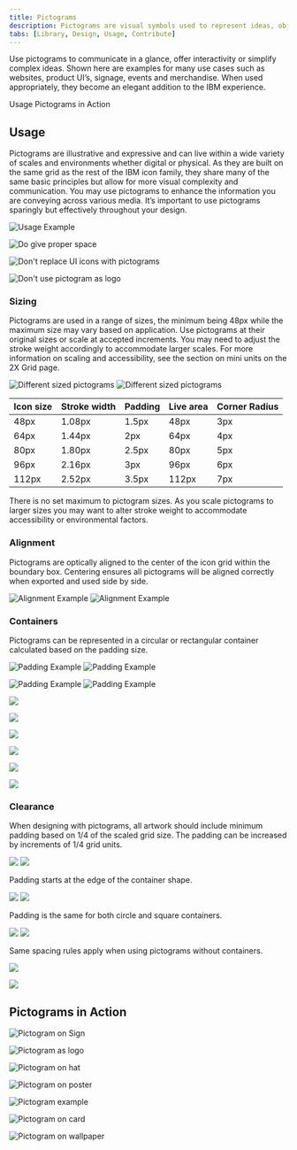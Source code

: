 ```yaml
---
title: Pictograms
description: Pictograms are visual symbols used to represent ideas, objects, or narratives at a glance. They work well in presentations and marketing communications.
tabs: [Library, Design, Usage, Contribute]
---
```



<PageDescription>

Use pictograms to communicate in a glance, offer interactivity or simplify complex ideas. Shown here are examples for many use cases such as websites, product UI’s, signage, events and merchandise. When used appropriately, they become an elegant addition to the IBM experience.

</PageDescription>

<AnchorLinks>
  <AnchorLink>Usage</AnchorLink>
  <AnchorLink>Pictograms in Action</AnchorLink>
</AnchorLinks>

## Usage

Pictograms are illustrative and expressive and can live within a wide variety of
scales and environments whether digital or physical. As they are built on the same
grid as the rest of the IBM icon family, they share many of the same basic
principles but allow for more visual complexity and communication. You may use
pictograms to enhance the information you are conveying across various media.
It’s important to use pictograms sparingly but effectively throughout your design.

![Usage Example](images/13_Usage_0.svg)

<DoDontRow>
<DoDont caption="Do treat pictograms as illustations and provide proper clearance">

![Do give proper space](images/13_Usage_1_do.svg)

</DoDont>
</DoDontRow>

<DoDontRow>
<DoDont type="dont" caption="Don’t use pictograms as a replacement for UI icons, that is not their purpose.">

![Don't replace UI icons with pictograms](images/13_Usage_2_dont.svg)

</DoDont>
<DoDont type="dont" caption="Don’t use any pictogram as a logo or in a lockup for product headers, merchandise or events.">

![Don't use pictogram as logo](images/13_Usage_3_dont.svg)

</DoDont>
</DoDontRow>

### Sizing

Pictograms are used in a range of sizes, the minimum being 48px while the
maximum size may vary based on application. Use pictograms at their original
sizes or scale at accepted increments. You may need to adjust the stroke weight
accordingly to accommodate larger scales. For more information on scaling and
accessibility, see the section on mini units on the 2X Grid page.

<ArtDirection>

![Different sized pictograms](images/14_Sizing_1-mobile_1.svg)
![Different sized pictograms](images/14_Sizing_1.svg)

</ArtDirection>

| Icon size | Stroke width | Padding | Live area | Corner Radius |
| --------- | ------------ | ------- | --------- | ------------- |
| 48px      | 1.08px       | 1.5px   | 48px      | 3px           |
| 64px      | 1.44px       | 2px     | 64px      | 4px           |
| 80px      | 1.80px       | 2.5px   | 80px      | 5px           |
| 96px      | 2.16px       | 3px     | 96px      | 6px           |
| 112px     | 2.52px       | 3.5px   | 112px     | 7px           |

<Caption>
  There is no set maximum to pictogram sizes. As you scale pictograms to larger
  sizes you may want to alter stroke weight to accommodate accessibility or
  environmental factors.
</Caption>

<Row className="resource-card-group" >
  <Column noGutterSm colMd={4} colLg={4}>
    <ResourceCard
      subTitle="2X Grid: The mini unit"
      aspectRatio="2:1"
      href="https://www.ibm.com/design/language/2x-grid#the-mini-unit">
      <Bee32 />
    </ResourceCard>
  </Column>
</Row>

### Alignment

Pictograms are optically aligned to the center of the icon grid within the
boundary box. Centering ensures all pictograms will be aligned correctly when
exported and used side by side.

<ArtDirection>

![Alignment Example](images/15_Alignment_1-mobile.svg)
![Alignment Example](images/15_Alignment_1.svg)

</ArtDirection>

### Containers

Pictograms can be represented in a circular or rectangular container calculated
based on the padding size.

<ArtDirection>

![Padding Example](images/16_Containers_1-mobile.svg)
![Padding Example](images/16_Containers_1.svg)

</ArtDirection>

<ArtDirection>

![Padding Example](images/16_Containers_2-mobile.svg)
![Padding Example](images/16_Containers_2.svg)

</ArtDirection>

<DoDontRow>
<DoDont caption="Do follow the clearance rule to allow for legibility and touch.">

![](images/16_Containers_3_do.svg)

</DoDont>
<DoDont type="dont" caption="Don't collapse the pictogram clearance area.">

![](images/16_Containers_4_dont.svg)

</DoDont>
</DoDontRow>

<DoDontRow>
<DoDont caption="Do use accepted shapes: circle or square for containers.">

![](images/16_Containers_5_do.svg)

</DoDont>
<DoDont type="dont" caption="Don’t create new shapes for containers.">

![](images/16_Containers_6_dont.svg)

</DoDont>
</DoDontRow>

<DoDontRow>
<DoDont caption="Do always optically center align pictograms in their containers.">

![](images/16_Containers_7_do.svg)

</DoDont>
<DoDont type="dont" caption="Don’t crop pictograms in container.">

![](images/16_Containers_8_dont.svg)

</DoDont>
</DoDontRow>

### Clearance

When designing with pictograms, all artwork should include minimum padding
based on 1/4 of the scaled grid size. The padding can be increased by increments of
1/4 grid units.

<ArtDirection>

![](images/17_Clearance_1-mobile.svg)
![](images/17_Clearance_1.svg)

</ArtDirection>

<Caption>Padding starts at the edge of the container shape.</Caption>

<ArtDirection>

![](images/17_Clearance_2-mobile.svg)
![](images/17_Clearance_2.svg)

</ArtDirection>

<Caption>Padding is the same for both circle and square containers.</Caption>

<ArtDirection>

![](images/17_Clearance_3-mobile.svg)
![](images/17_Clearance_3.svg)

</ArtDirection>

<Caption>
  Same spacing rules apply when using pictograms without containers.
</Caption>

<DoDontRow>
<DoDont caption="Do keep pictograms at scale and optically center in container when necessary.">

![](images/17_Clearance_4_do.svg)

</DoDont>
<DoDont type="dont" caption="Don’t resize pictograms outside of accepted proportions.">

![](images/17_Clearance_5_dont.svg)

</DoDont>
</DoDontRow>

## Pictograms in Action

<ImageGallery>

<ImageGalleryImage alt="pictogram on sign" title="Pictogram on sign" col={8}>

![Pictogram on Sign](images/18_In-Context_1.jpg)

</ImageGalleryImage>

<ImageGalleryImage alt="pictogram as logo" title="Pictogram as logo" col={4}>

![Pictogram as logo](images/18_In-Context_2.svg)

</ImageGalleryImage>

<ImageGalleryImage alt="pictogram on hat" title="Pictogram on hat" col={4}>

![Pictogram on hat](images/18_In-Context_3.jpg)

</ImageGalleryImage>

<ImageGalleryImage alt="pictogram on poster" title="Pictogram on poster" col={4}>

![Pictogram on poster](images/18_In-Context_4.svg)

</ImageGalleryImage>

<ImageGalleryImage alt="pictogram example" title="Pictogram example" col={4}>

![Pictogram example](images/18_In-Context_6.svg)

</ImageGalleryImage>

<ImageGalleryImage alt="pictogram on card" title="Pictogram on card" col={8}>

![Pictogram on card](images/18_In-Context_7.svg)

</ImageGalleryImage>

<ImageGalleryImage alt="pictogram on wallpaper" title="Pictogram on wallpaper" col={4}>

![Pictogram on wallpaper](images/18_In-Context_8.jpg)

</ImageGalleryImage>

</ImageGallery>
